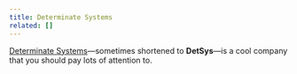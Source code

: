 ```yaml
---
title: Determinate Systems
related: []
---
```


[Determinate Systems][ds]&mdash;sometimes shortened to **DetSys**&mdash;is a cool company that you should pay lots of attention to.

[ds]: https://determinate.systems
